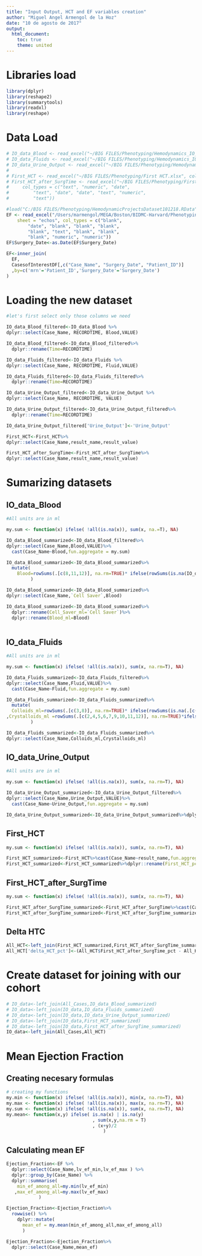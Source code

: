 ```yaml
---
title: "Input Output, HCT and EF variables creation"
author: "Miguel Angel Armengol de la Hoz"
date: "10 de agosto de 2017"
output: 
  html_document:
    toc: true
    theme: united
---
```


# Libraries load

```r
library(dplyr)
library(reshape2)
library(summarytools)
library(readxl)
library(reshape)
```

# Data Load

```r
# IO_data_Blood <- read_excel("~/BIG FILES/Phenotyping/Hemodynamics_IO_Blood.xlsx")
# IO_data_Fluids <- read_excel("~/BIG FILES/Phenotyping/Hemodynamics_IO_Fluids.xlsx")
# IO_data_Urine_Output <- read_excel("~/BIG FILES/Phenotyping/Hemodynamics_IO_Urine_Output.xlsx")
# 
# First_HCT <- read_excel("~/BIG FILES/Phenotyping/First HCT.xlsx", col_types = c("text", "numeric", "date", "numeric", "text", "numeric", "text", "numeric"))
# First_HCT_after_SurgTime <- read_excel("~/BIG FILES/Phenotyping/First HCT After C Time.xlsx", 
#     col_types = c("text", "numeric", "date", 
#         "text", "date", "date", "text", "numeric", 
#         "text"))

#load("C:/BIG FILES/Phenotyping/HemodynamicProjectsDataset101218.RData")
EF <- read_excel("/Users/marmengol/MEGA/Boston/BIDMC-Harvard/Phenotyping/Dataset Creation/EF.xlsx", 
    sheet = "echos", col_types = c("blank", 
        "date", "blank", "blank", "blank", 
        "blank", "text", "blank", "blank", 
        "blank", "numeric", "numeric"))
EF$Surgery_Date<-as.Date(EF$Surgery_Date)

EF<-inner_join(
  EF,
  CasesofInterestDF[,c("Case_Name", "Surgery_Date", "Patient_ID")]
  ,by=c('mrn'='Patient_ID','Surgery_Date'='Surgery_Date')
)
```

# Loading the new dataset

```r


#let's first select only those columns we need

IO_data_Blood_filtered<-IO_data_Blood %>%
dplyr::select(Case_Name, RECORDTIME, Blood,VALUE)

IO_data_Blood_filtered<-IO_data_Blood_filtered%>%
  dplyr::rename(Time=RECORDTIME)

IO_data_Fluids_filtered<-IO_data_Fluids %>%
dplyr::select(Case_Name, RECORDTIME, Fluid,VALUE)

IO_data_Fluids_filtered<-IO_data_Fluids_filtered%>%
  dplyr::rename(Time=RECORDTIME)

IO_data_Urine_Output_filtered<-IO_data_Urine_Output %>%
dplyr::select(Case_Name, RECORDTIME, VALUE)

IO_data_Urine_Output_filtered<-IO_data_Urine_Output_filtered%>%
  dplyr::rename(Time=RECORDTIME)

IO_data_Urine_Output_filtered['Urine_Output']<-'Urine_Output'

First_HCT<-First_HCT%>%
dplyr::select(Case_Name,result_name,result_value)

First_HCT_after_SurgTime<-First_HCT_after_SurgTime%>%
dplyr::select(Case_Name,result_name,result_value)
```

# Sumarizing datasets

## IO_data_Blood

```r
#All units are in ml

my.sum <- function(x) ifelse( !all(is.na(x)), sum(x, na.=T), NA)

IO_data_Blood_summarized<-IO_data_Blood_filtered%>%
dplyr::select(Case_Name,Blood,VALUE)%>%
  cast(Case_Name~Blood,fun.aggregate = my.sum)

IO_data_Blood_summarized<-IO_data_Blood_summarized%>%
  mutate(
    Blood=rowSums(.[c(8,11,12)], na.rm=TRUE)* ifelse(rowSums(is.na(IO_data_Blood_summarized[,c(8,11,12)])) == ncol(IO_data_Blood_summarized[,c(8,11,12)]), NA, 1)
         )

IO_data_Blood_summarized<-IO_data_Blood_summarized%>%
dplyr::select(Case_Name,`Cell Saver`,Blood)

IO_data_Blood_summarized<-IO_data_Blood_summarized%>%
  dplyr::rename(Cell_Saver_ml=`Cell Saver`)%>%
  dplyr::rename(Blood_ml=Blood)
  
```

## IO_data_Fluids

```r
#All units are in ml

my.sum <- function(x) ifelse( !all(is.na(x)), sum(x, na.rm=T), NA)

IO_data_Fluids_summarized<-IO_data_Fluids_filtered%>%
dplyr::select(Case_Name,Fluid,VALUE)%>%
  cast(Case_Name~Fluid,fun.aggregate = my.sum)

IO_data_Fluids_summarized<-IO_data_Fluids_summarized%>%
  mutate(
  Colloids_ml=rowSums(.[c(3,8)], na.rm=TRUE)* ifelse(rowSums(is.na(.[c(3,8)])) == ncol(.[c(3,8)]), NA, 1)
,Crystalloids_ml =rowSums(.[c(2,4,5,6,7,9,10,11,12)], na.rm=TRUE)*ifelse(rowSums(is.na(IO_data_Fluids_summarized[,c(2,4,5,6,7,9,10,11,12)])) == ncol(IO_data_Fluids_summarized[,c(2,4,5,6,7,9,10,11,12)]), NA, 1)
         )

IO_data_Fluids_summarized<-IO_data_Fluids_summarized%>%
dplyr::select(Case_Name,Colloids_ml,Crystalloids_ml)

```

## IO_data_Urine_Output

```r
#All units are in ml

my.sum <- function(x) ifelse( !all(is.na(x)), sum(x, na.rm=T), NA)

IO_data_Urine_Output_summarized<-IO_data_Urine_Output_filtered%>%
dplyr::select(Case_Name,Urine_Output,VALUE)%>%
  cast(Case_Name~Urine_Output,fun.aggregate = my.sum)

IO_data_Urine_Output_summarized<-IO_data_Urine_Output_summarized%>%dplyr::rename(Urine_Output_ml=Urine_Output)
```

## First_HCT

```r
my.sum <- function(x) ifelse( !all(is.na(x)), sum(x, na.rm=T), NA)

First_HCT_summarized<-First_HCT%>%cast(Case_Name~result_name,fun.aggregate = my.sum)
First_HCT_summarized<-First_HCT_summarized%>%dplyr::rename(First_HCT_pct=Hematocrit)
```

## First_HCT_after_SurgTime

```r
my.sum <- function(x) ifelse( !all(is.na(x)), sum(x, na.rm=T), NA)

First_HCT_after_SurgTime_summarized<-First_HCT_after_SurgTime%>%cast(Case_Name~result_name,fun.aggregate = my.sum)
First_HCT_after_SurgTime_summarized<-First_HCT_after_SurgTime_summarized%>%dplyr::rename(First_HCT_after_SurgTime_pct=Hematocrit)
```

## Delta HTC

```r
All_HCT<-left_join(First_HCT_summarized,First_HCT_after_SurgTime_summarized)
All_HCT['delta_HCT_pct']<-(All_HCT$First_HCT_after_SurgTime_pct - All_HCT$First_HCT_pct)


```


# Create dataset for joining with our cohort

```r
# IO_data<-left_join(All_Cases,IO_data_Blood_summarized)
# IO_data<-left_join(IO_data,IO_data_Fluids_summarized)
# IO_data<-left_join(IO_data,IO_data_Urine_Output_summarized)
# IO_data<-left_join(IO_data,First_HCT_summarized)
# IO_data<-left_join(IO_data,First_HCT_after_SurgTime_summarized)
IO_data<-left_join(All_Cases,All_HCT)
```

# Mean Ejection Fraction

## Creating necesary formulas

```r
# creating my functions
my.min <- function(x) ifelse( !all(is.na(x)), min(x, na.rm=T), NA)
my.max <- function(x) ifelse( !all(is.na(x)), max(x, na.rm=T), NA)
my.sum <- function(x) ifelse( !all(is.na(x)), sum(x, na.rm=T), NA)
my.mean<- function(x,y) ifelse( is.na(x) | is.na(y)
                                , sum(x,y,na.rm = T)
                                , (x+y)/2
                                    )
```

## Calculating mean EF

```r
Ejection_Fraction<-EF %>%
  dplyr::select(Case_Name,lv_ef_min,lv_ef_max ) %>%
  dplyr::group_by(Case_Name) %>%
  dplyr::summarise(
    min_ef_among_all=my.min(lv_ef_min)
   ,max_ef_among_all=my.max(lv_ef_max)         
            )

Ejection_Fraction<-Ejection_Fraction%>%
  rowwise() %>% 
    dplyr::mutate( 
      mean_ef = my.mean(min_ef_among_all,max_ef_among_all)
      )

Ejection_Fraction<-Ejection_Fraction%>%
  dplyr::select(Case_Name,mean_ef)
    
```



